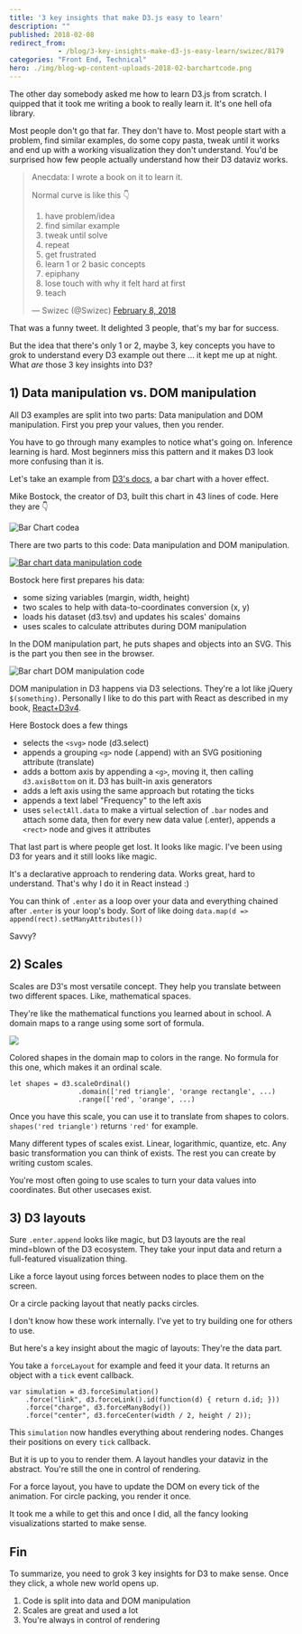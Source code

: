 ```yaml
---
title: '3 key insights that make D3.js easy to learn'
description: ""
published: 2018-02-08
redirect_from: 
            - /blog/3-key-insights-make-d3-js-easy-learn/swizec/8179
categories: "Front End, Technical"
hero: ./img/blog-wp-content-uploads-2018-02-barchartcode.png
---
```

The other day somebody asked me how to learn D3.js from scratch. I quipped that it took me writing a book to really learn it. It's one hell ofa library.



Most people don't go that far. They don't have to. Most people start with a problem, find similar examples, do some copy pasta, tweak until it works and end up with a working visualization they don't understand. You'd be surprised how few people actually understand how their D3 dataviz works.



> Anecdata: I wrote a book on it to learn it.  
>   
> Normal curve is like this 👇  
>   
> 1) have problem/idea  
> 2) find similar example  
> 3) tweak until solve  
> 4) repeat  
> 5) get frustrated  
> 6) learn 1 or 2 basic concepts  
> 7) epiphany  
> 8) lose touch with why it felt hard at first  
> 9) teach
>
> — Swizec (@Swizec) [February 8, 2018](https://twitter.com/Swizec/status/961448920600604672?ref_src=twsrc%5Etfw)



That was a funny tweet. It delighted 3 people, that's my bar for success.



But the idea that there's only 1 or 2, maybe 3, key concepts you have to grok to understand every D3 example out there ... it kept me up at night. What _are_ those 3 key insights into D3?



## 1) Data manipulation vs. DOM manipulation



All D3 examples are split into two parts: Data manipulation and DOM manipulation. First you prep your values, then you render.



You have to go through many examples to notice what's going on. Inference learning is hard. Most beginners miss this pattern and it makes D3 look more confusing than it is.



Let's take an example from [D3's docs](https://github.com/d3/d3/wiki/Gallery), a bar chart with a hover effect.





Mike Bostock, the creator of D3, built this chart in 43 lines of code. Here they are 👇



![Bar Chart codea](./img/blog-wp-content-uploads-2018-02-barchartcode.png)



There are two parts to this code: Data manipulation and DOM manipulation.



[![Bar chart data manipulation code](./img/blog-wp-content-uploads-2018-02-barchartcode-data.png)](Bar)



Bostock here first prepares his data:



- some sizing variables (margin, width, height)
- two scales to help with data-to-coordinates conversion (x, y)
- loads his dataset (d3.tsv) and updates his scales' domains
- uses scales to calculate attributes during DOM manipulation



In the DOM manipulation part, he puts shapes and objects into an SVG. This is the part you then see in the browser.



![Bar chart DOM manipulation code](./img/blog-wp-content-uploads-2018-02-barchart-dom.png)



DOM manipulation in D3 happens via D3 selections. They're a lot like jQuery `$(something)`. Personally I like to do this part with React as described in my book, [React+D3v4](https://swizec.com/reactd3js).



Here Bostock does a few things



- selects the `<svg>` node (d3.select)
- appends a grouping `<g>` node (.append) with an SVG positioning attribute (translate)
- adds a bottom axis by appending a `<g>`, moving it, then calling `d3.axisBottom` on it. D3 has built-in axis generators
- adds a left axis using the same approach but rotating the ticks
- appends a text label "Frequency" to the left axis
- uses `selectAll.data` to make a virtual selection of `.bar` nodes and attach some data, then for every new data value (.enter), appends a `<rect>` node and gives it attributes



That last part is where people get lost. It looks like magic. I've been using D3 for years and it still looks like magic.



It's a declarative approach to rendering data. Works great, hard to understand. That's why I do it in React instead :)



You can think of `.enter` as a loop over your data and everything chained after `.enter` is your loop's body. Sort of like doing `data.map(d => append(rect).setManyAttributes())`



Savvy?



## 2) Scales



Scales are D3's most versatile concept. They help you translate between two different spaces. Like, mathematical spaces.



They're like the mathematical functions you learned about in school. A domain maps to a range using some sort of formula.



![](https://upload.wikimedia.org/wikipedia/commons/thumb/d/df/Function_color_example_3.svg/440px-Function_color_example_3.svg.png)



Colored shapes in the domain map to colors in the range. No formula for this one, which makes it an ordinal scale.



```
let shapes = d3.scaleOrdinal()
                 .domain(['red triangle', 'orange rectangle', ...)
                 .range(['red', 'orange', ...)
```



Once you have this scale, you can use it to translate from shapes to colors. `shapes('red triangle')` returns `'red'` for example.



Many different types of scales exist. Linear, logarithmic, quantize, etc. Any basic transformation you can think of exists. The rest you can create by writing custom scales.



You're most often going to use scales to turn your data values into coordinates. But other usecases exist.



## 3) D3 layouts



Sure `.enter.append` looks like magic, but D3 layouts are the real mind=blown of the D3 ecosystem. They take your input data and return a full-featured visualization thing.



Like a force layout using forces between nodes to place them on the screen.





Or a circle packing layout that neatly packs circles.





I don't know how these work internally. I've yet to try building one for others to use.



But here's a key insight about the magic of layouts: They're the data part.



You take a `forceLayout` for example and feed it your data. It returns an object with a `tick` event callback.



```
var simulation = d3.forceSimulation()
    .force("link", d3.forceLink().id(function(d) { return d.id; }))
    .force("charge", d3.forceManyBody())
    .force("center", d3.forceCenter(width / 2, height / 2));
```



This `simulation` now handles everything about rendering nodes. Changes their positions on every `tick` callback.



But it is up to you to render them. A layout handles your dataviz in the abstract. You're still the one in control of rendering.



For a force layout, you have to update the DOM on every tick of the animation. For circle packing, you render it once.



It took me a while to get this and once I did, all the fancy looking visualizations started to make sense.



## Fin



To summarize, you need to grok 3 key insights for D3 to make sense. Once they click, a whole new world opens up.



1. Code is split into data and DOM manipulation
2. Scales are great and used a lot
3. You're always in control of rendering